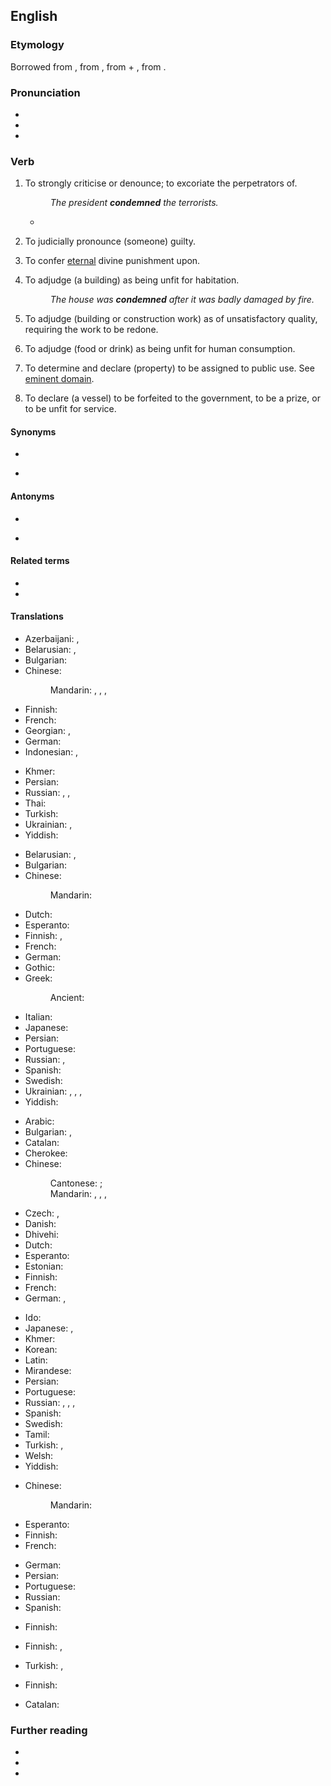 ==English==

===Etymology===
Borrowed from {{bor|en|fro|condamner}}, from {{der|en|la|condemnāre||to sentence, condemn, blame}}, from {{m|la|com-}} + {{m|la|damnāre||to harm, condemn, damn}}, from {{m|la|damnum||damage, injury, loss}}.

===Pronunciation===
* {{IPA|en|/kənˈdɛm/}}
* {{audio|en|en-us-condemn.ogg|Audio (US)}}
* {{rhymes|en|ɛm}}

===Verb===
{{en-verb}}

# {{lb|en|transitive}} To strongly criticise or denounce; to excoriate the perpetrators of.
#: ''The president '''condemned''' the terrorists.''
#* {{quote-book|en|year=1722 |author= William Wollaston |page=81|title={{w|The Religion of Nature Delineated}}|url= https://books.google.co.nz/books?id=svJeAAAAcAAJ|chapter=Sect. V. Truths relating to the Deity. Of his exiſtence, perfection, providence, &c.|passage=Ignorant and ſuperſtitious wretches meaſure the actions of ''letterd'' and ''philoſophical'' men by the tattle of their nurſes or illiterate parents and companions, or by the faſhion of the country : and people of differing religions judge and '''condemn''' each other by their own tenents ; when ''both'' of them cannot be in the right, and it is well if ''either'' of them are.}}
# {{lb|en|transitive}} To judicially pronounce (someone) guilty.
# {{lb|en|transitive}} To confer [[eternal]] divine punishment upon.
# {{lb|en|transitive}} To adjudge (a building) as being unfit for habitation.
#: ''The house was '''condemned''' after it was badly damaged by fire.''
# {{lb|en|transitive}} To adjudge (building or construction work) as of unsatisfactory quality, requiring the work to be redone.
# {{lb|en|transitive}} To adjudge (food or drink) as being unfit for human consumption.
# {{lb|en|transitive}} To determine and declare (property) to be assigned to public use. See [[eminent domain]].
# {{lb|en|transitive|legal}} To declare (a vessel) to be forfeited to the government, to be a prize, or to be unfit for service.

====Synonyms====
* {{l|en|damn}}
* {{sense|to pronounce guilty}} {{l|en|convict}}

====Antonyms====
* {{l|en|save}}
* {{sense|to pronounce guilty}} {{l|en|acquit}}

====Related terms====
* {{l|en|condemnable}}
* {{l|en|condemnation}}

====Translations====
{{trans-top|to scold sharply}}
* Azerbaijani: {{t|az|qınamaq}}, {{t|az|pisləmək}}
* Belarusian: {{t|be|асуджа́ць|impf}}, {{t|be|асудзі́ць|pf}}
* Bulgarian: {{t+|bg|порицавам}}
* Chinese:
*: Mandarin: {{t+|cmn|譴責}}, {{t+|cmn|谴责|tr=qiǎnzé}}, {{t+|cmn|斥責}}, {{t+|cmn|斥责|tr=chìzé}}
* Finnish: {{t+|fi|tuomita}}
* French: {{t+|fr|condamner}}
* Georgian: {{t|ka|დაგმობა}}, {{t|ka|გმობს}}
* German: {{t+|de|verurteilen}}
* Indonesian: {{t+|id|mengecam}}, {{t+|id|mengutuk}}
{{trans-mid}}
* Khmer: {{t|km|ថ្កោលទោស|tr=tkaol tooh|sc=Khmr}}
* Persian: {{t+|fa|محکوم کردن|tr=mahkum kardan}}
* Russian: {{t+|ru|осужда́ть|impf}}, {{t+|ru|осуди́ть|pf}}, {{t+|ru|порица́ть|impf}}
* Thai: {{t+|th|ประณาม}}
* Turkish: {{t+|tr|kınamak}}
* Ukrainian: {{t|uk|осу́джувати|impf}}, {{t|uk|осуди́ти|pf}}
* Yiddish: {{t|yi|פֿאַרדאַמען}}
{{trans-bottom}}

{{trans-top|to pronounce guilty}}
* Belarusian: {{t|be|асуджа́ць|impf}}, {{t|be|асудзі́ць|pf}}
* Bulgarian: {{t+|bg|осъжда́м|impf}}
* Chinese:
*: Mandarin: {{t+|cmn|判罪|tr=pànzuì}}
* Dutch: {{t+|nl|veroordelen}}
* Esperanto: {{t|eo|kondamni}}
* Finnish: {{t+|fi|tuomita}}, {{t|fi|[[tuomita]] [[syylliseksi]]}}
* French: {{t|fr|[[déclarer]] [[coupable]]}}
* German: {{t+|de|verurteilen}}
* Gothic: {{t|got|𐌲𐌰𐍅𐌰𐍂𐌲𐌾𐌰𐌽}}
* Greek:
*: Ancient: {{t|grc|κατακρίνω}}
{{trans-mid}}
* Italian: {{t+|it|condannare}}
* Japanese: {{t|ja|断罪|alt=断罪する|tr=だんざいする, danzai suru}}
* Persian: {{t+|fa|محکوم کردن|tr=mahkum kardan}}
* Portuguese: {{t+|pt|condenar}}
* Russian: {{t+|ru|осужда́ть|impf}}, {{t+|ru|осуди́ть|pf}}
* Spanish: {{t+|es|condenar}}
* Swedish: {{t+|sv|döma}}
* Ukrainian: {{t|uk|засу́джувати|impf}}, {{t|uk|засуди́ти|pf}}, {{t|uk|осу́джувати|impf}}, {{t|uk|осуди́ти|pf}}
* Yiddish: {{t|yi|פֿאַרמשפּטן}}
{{trans-bottom}}

{{trans-top|to confer eternal divine punishment upon}}
* Arabic: {{t-needed|ar}}
* Bulgarian: {{t+|bg|осъжда́м|impf}}, {{t+|bg|проклина́м|impf}}
* Catalan: {{t+|ca|condemnar}}
* Cherokee: {{t|chr|ᏗᎦᏘᎸᏍᏗ}}
* Chinese:
*: Cantonese: {{t|yue|譴責|tr=hin3 zaak6|sc=Hani}}; {{t|yue|聲討|tr=seng1 tou2|sc=Hani}}
*: Mandarin: {{t+|cmn|譴責|sc=Hani}}, {{t+|cmn|谴责|tr=qiǎnzé|sc=Hani}}, {{t+|cmn|聲討|sc=Hani}}, {{t+|cmn|声讨|tr=shēngtǎo|sc=Hani}}
* Czech: {{t|cs|proklít|pf}}, {{t|cs|proklínat|impf}}
* Danish: {{t|da|fordømme}}
* Dhivehi: {{t-needed|dv}}
* Dutch: {{t+|nl|veroordelen|n}}
* Esperanto: {{t-needed|eo}}
* Estonian: {{t-needed|et}}
* Finnish: {{t+|fi|tuomita}}
* French: {{t+|fr|condamner}}
* German: {{t+|de|verdammen}}, {{t+|de|verurteilen}}
{{trans-mid}}
* Ido: {{t+|io|kondamnar}}
* Japanese: {{t+|ja|責める|tr=せめる, semeru|sc=Jpan}}, {{t+|ja|非難|alt=非難する|tr=ひなんする, hinan suru|sc=Jpan}}
* Khmer: {{t|km|កាត់ទោស|tr=kat tooh|sc=Khmr}}
* Korean: {{t+|ko|비난하다}}
* Latin: {{t|la|addīcō}}
* Mirandese: {{t|mwl|cundanar}}
* Persian: {{t-needed|fa}}
* Portuguese: {{t+|pt|condenar}}
* Russian: {{t+|ru|проклина́ть|impf}}, {{t+|ru|прокля́сть|pf}}, {{t+|ru|осужда́ть|impf}}, {{t+|ru|осуди́ть|pf}}
* Spanish: {{t+|es|condenar}}
* Swedish: {{t+|sv|fördöma}}
* Tamil: {{t|ta|கண்டனம் தெரிவி}}
* Turkish: {{t+|tr|lanetlemek}}, {{t+|tr|kahretmek}}
* Welsh: {{t+|cy|condemnio}}
* Yiddish: {{t|yi|פֿאַרדאַמען}}
{{trans-bottom}}

{{trans-top|to adjudge as unfit for habitation}}
* Chinese:
*: Mandarin: {{t-needed|cmn}}
* Esperanto: {{t-needed|eo}}
* Finnish: {{t|fi|[[todeta]] [[asumiskelvottomaksi]]}}
* French: {{t+|fr|condamner}}
{{trans-mid}}
* German: {{t-needed|de}}
* Persian: {{t-needed|fa}}
* Portuguese: {{t+|pt|condenar}}
* Russian: {{t-needed|ru}}
* Spanish: {{t+|es|clausurar}}
{{trans-bottom}}

{{trans-top|to adjudge food or drink as unfit for human consumption}}
* Finnish: {{t|fi|[[todeta]] [[syömäkelvottomaksi]]}}
{{trans-mid}}
{{trans-bottom}}

{{trans-top|to declare property to be assigned to public use}}
* Finnish: {{t|fi|pakkolunastaa}}, {{t|fi|pakko-ottaa}}
{{trans-mid}}
* Turkish: {{t+|tr|istimlak etmek}}, {{t+|tr|kamulaştırmak}}
{{trans-bottom}}

{{trans-top|to declare a vessel forfeited or unfit for service}}
* Finnish: {{t|fi|[[todeta]] [[merikelvottomaksi]]}} {{qualifier|unfit for service}}
{{trans-mid}}
{{trans-bottom}}

{{checktrans-top}}
{{trans-mid}}
* Catalan: {{t+check|ca|condemnar}}
{{trans-bottom}}

===Further reading===
* {{R:Webster 1913}}
* {{R:Century 1911}}
* {{R:OneLook}}